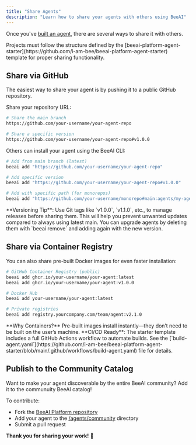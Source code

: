 ```yaml
---
title: "Share Agents"
description: "Learn how to share your agents with others using BeeAI"
---
```


Once you've [built an agent](/build-agents/hello-world), there are several ways to share it with others.

<Note>
Projects must follow the structure defined by the [beeai-platform-agent-starter](https://github.com/i-am-bee/beeai-platform-agent-starter) template for proper sharing functionality.
</Note>

## Share via GitHub

The easiest way to share your agent is by pushing it to a public GitHub repository.

Share your repository URL:
```bash
# Share the main branch
https://github.com/your-username/your-agent-repo

# Share a specific version
https://github.com/your-username/your-agent-repo#v1.0.0
```

Others can install your agent using the BeeAI CLI:

```bash
# Add from main branch (latest)
beeai add "https://github.com/your-username/your-agent-repo"

# Add specific version
beeai add "https://github.com/your-username/your-agent-repo#v1.0.0"

# Add with specific path (for monorepos)
beeai add "https://github.com/your-username/monorepo#main:agents/my-agent"
```

<Tip>
**Versioning Tip**: Use Git tags like `v1.0.0`, `v1.1.0`, etc., to manage releases before sharing them. This will help
    you prevent unwanted updates compared to always using latest main. You can upgrade agents
    by deleting them with `beeai remove` and adding again with the new version.
</Tip>

## Share via Container Registry

You can also share pre-built Docker images for even faster installation:

```bash
# GitHub Container Registry (public)
beeai add ghcr.io/your-username/your-agent:latest
beeai add ghcr.io/your-username/your-agent:v1.0.0

# Docker Hub
beeai add your-username/your-agent:latest

# Private registries
beeai add registry.yourcompany.com/team/agent:v2.1.0
```

<Note>
**Why Containers?** Pre-built images install instantly—they don’t need to be built on the user’s machine.
</Note> 

<Note>
**CI/CD Ready**: The starter template includes a full GitHub Actions workflow to automate builds. See the [`build-agent.yaml`](https://github.com/i-am-bee/beeai-platform-agent-starter/blob/main/.github/workflows/build-agent.yaml) file for details.
</Note>

## Publish to the Community Catalog

Want to make your agent discoverable by the entire BeeAI community? Add it to the communuity BeeAI catalog!

To contribute:
- Fork the [BeeAI Platform repository](https://github.com/i-am-bee/beeai-platform)
- Add your agent to the [/agents/community](https://github.com/i-am-bee/beeai-platform/tree/main/agents/community) directory
- Submit a pull request

**Thank you for sharing your work!** 💛